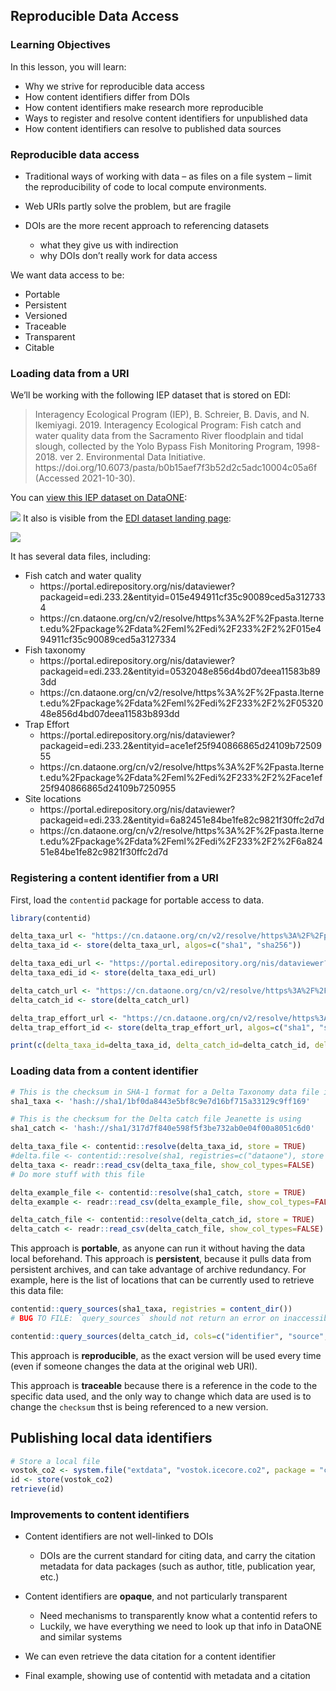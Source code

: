## Reproducible Data Access

### Learning Objectives

In this lesson, you will learn:

* Why we strive for reproducible data access
* How content identifiers differ from DOIs
* How content identifiers make research more reproducible
* Ways to register and resolve content identifiers for unpublished data
* How content identifiers can resolve to published data sources

### Reproducible data access

- Traditional ways of working with data -- as files on a file system -- limit the 
reproducibility of code to local compute environments.

- Web URIs partly solve the problem, but are fragile

- DOIs are the more recent approach to referencing datasets
    - what they give us with indirection
    - why DOIs don't really work for data access

We want data access to be:

- Portable
- Persistent
- Versioned
- Traceable
- Transparent
- Citable

### Loading data from a URI

We'll be working with the following IEP dataset that is stored on EDI:

> Interagency Ecological Program (IEP), B. Schreier, B. Davis, and N. Ikemiyagi. 2019. Interagency Ecological Program: Fish catch and water quality data from the Sacramento River floodplain and tidal slough, collected by the Yolo Bypass Fish Monitoring Program, 1998-2018. ver 2. Environmental Data Initiative. https://doi.org/10.6073/pasta/b0b15aef7f3b52d2c5adc10004c05a6f (Accessed 2021-10-30).

You can [view this IEP dataset on DataONE](https://search.dataone.org/view/https%3A%2F%2Fpasta.lternet.edu%2Fpackage%2Fmetadata%2Feml%2Fedi%2F233%2F2):

![](images/contentid-dataset.png)
It also is visible from the [EDI dataset landing page](https://portal.edirepository.org/nis/mapbrowse?packageid=edi.233.2):

![](images/contentid-edi-landing-page.png)

It has several data files, including:

- Fish catch and water quality
    - https://portal.edirepository.org/nis/dataviewer?packageid=edi.233.2&entityid=015e494911cf35c90089ced5a3127334
    - https://cn.dataone.org/cn/v2/resolve/https%3A%2F%2Fpasta.lternet.edu%2Fpackage%2Fdata%2Feml%2Fedi%2F233%2F2%2F015e494911cf35c90089ced5a3127334
- Fish taxonomy
    - https://portal.edirepository.org/nis/dataviewer?packageid=edi.233.2&entityid=0532048e856d4bd07deea11583b893dd
    - https://cn.dataone.org/cn/v2/resolve/https%3A%2F%2Fpasta.lternet.edu%2Fpackage%2Fdata%2Feml%2Fedi%2F233%2F2%2F0532048e856d4bd07deea11583b893dd
- Trap Effort
    - https://portal.edirepository.org/nis/dataviewer?packageid=edi.233.2&entityid=ace1ef25f940866865d24109b7250955
    - https://cn.dataone.org/cn/v2/resolve/https%3A%2F%2Fpasta.lternet.edu%2Fpackage%2Fdata%2Feml%2Fedi%2F233%2F2%2Face1ef25f940866865d24109b7250955
- Site locations
    - https://portal.edirepository.org/nis/dataviewer?packageid=edi.233.2&entityid=6a82451e84be1fe82c9821f30ffc2d7d
    - https://cn.dataone.org/cn/v2/resolve/https%3A%2F%2Fpasta.lternet.edu%2Fpackage%2Fdata%2Feml%2Fedi%2F233%2F2%2F6a82451e84be1fe82c9821f30ffc2d7d
    

### Registering a content identifier from a URI

First, load the `contentid` package for portable access to data.

```r
library(contentid)
```

```r
delta_taxa_url <- "https://cn.dataone.org/cn/v2/resolve/https%3A%2F%2Fpasta.lternet.edu%2Fpackage%2Fdata%2Feml%2Fedi%2F233%2F2%2F0532048e856d4bd07deea11583b893dd"
delta_taxa_id <- store(delta_taxa_url, algos=c("sha1", "sha256"))

delta_taxa_edi_url <- "https://portal.edirepository.org/nis/dataviewer?packageid=edi.233.2&entityid=0532048e856d4bd07deea11583b893dd"
delta_taxa_edi_id <- store(delta_taxa_edi_url)

delta_catch_url <- "https://cn.dataone.org/cn/v2/resolve/https%3A%2F%2Fpasta.lternet.edu%2Fpackage%2Fdata%2Feml%2Fedi%2F233%2F2%2F015e494911cf35c90089ced5a3127334"
delta_catch_id <- store(delta_catch_url)

delta_trap_effort_url <- "https://cn.dataone.org/cn/v2/resolve/https%3A%2F%2Fpasta.lternet.edu%2Fpackage%2Fdata%2Feml%2Fedi%2F233%2F2%2Face1ef25f940866865d24109b7250955"
delta_trap_effort_id <- store(delta_trap_effort_url, algos=c("sha1", "sha256"))

print(c(delta_taxa_id=delta_taxa_id, delta_catch_id=delta_catch_id, delta_trap_effort_id=delta_trap_effort_id))
```

### Loading data from a content identifier

```r
# This is the checksum in SHA-1 format for a Delta Taxonomy data file in CSV format
sha1_taxa <- 'hash://sha1/1bf0da8443e5bf8c9e7d16bf715a33129c9ff169'

# This is the checksum for the Delta catch file Jeanette is using
sha1_catch <- 'hash://sha1/317d7f840e598f5f3be732ab0e04f00a8051c6d0'

delta_taxa_file <- contentid::resolve(delta_taxa_id, store = TRUE)
#delta.file <- contentid::resolve(sha1, registries=c("dataone"), store = FALSE)
delta_taxa <- readr::read_csv(delta_taxa_file, show_col_types=FALSE)
# Do more stuff with this file

delta_example_file <- contentid::resolve(sha1_catch, store = TRUE)
delta_example <- readr::read_csv(delta_example_file, show_col_types=FALSE)

delta_catch_file <- contentid::resolve(delta_catch_id, store = TRUE)
delta_catch <- readr::read_csv(delta_catch_file, show_col_types=FALSE)
```

This approach is **portable**, as anyone can run it without having the data local beforehand.
This approach is **persistent**, because it pulls data from persistent archives, and can take advantage of archive redundancy. For example, here is the list of locations that can be currently used to retrieve this data file:

```r
contentid::query_sources(sha1_taxa, registries = content_dir())
# BUG TO FILE: `query_sources` should not return an error on inaccessible repos -- it should skip them and produce a warning, so that the local repo will still work when disconnected from the internet

contentid::query_sources(delta_catch_id, cols=c("identifier", "source", "date", "status", "sha1", "sha256"))

```

This approach is **reproducible**, as the exact version will be used every time (even if someone changes the data at the original web URI).

This approach is **traceable** because there is a reference in the code to the specific data used, and the only way to change which data are used is to change the `checksum` thst is being referenced to a new version.

## Publishing local data identifiers

```r
# Store a local file
vostok_co2 <- system.file("extdata", "vostok.icecore.co2", package = "contentid")
id <- store(vostok_co2)
retrieve(id)
```

### Improvements to content identifiers

- Content identifiers are not well-linked to DOIs
    - DOIs are the current standard for citing data, and carry the citation metadata for data packages (such as author, title, publication year, etc.)

- Content identifiers are **opaque**, and not particularly transparent
    - Need mechanisms to transparently know what a contentid refers to
    - Luckily, we have everything we need to look up that info in DataONE and similar systems
    
- We can even retrieve the data citation for a content identifier
    
- Final example, showing use of contentid with metadata and a citation

```r

```

